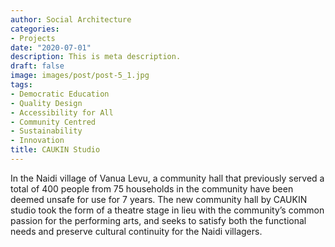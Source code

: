 ```yaml
---
author: Social Architecture
categories:
- Projects
date: "2020-07-01"
description: This is meta description.
draft: false
image: images/post/post-5_1.jpg
tags:
- Democratic Education
- Quality Design
- Accessibility for All
- Community Centred
- Sustainability 
- Innovation
title: CAUKIN Studio
---
```


In the Naidi village of Vanua Levu, a community hall that previously served a total of 400 people from 75 households in the community have been deemed unsafe for use for 7 years. The new community hall by CAUKIN studio took the form of a theatre stage in lieu with the community’s common passion for the performing arts, and seeks to satisfy both the functional needs and preserve cultural continuity for the Naidi villagers.
